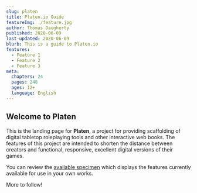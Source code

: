 ```yaml
---
slug: platen
title: Platen.io Guide
featureImg: ./feature.jpg
author: Thomas Daugherty
published: 2020-06-09
last-updated: 2020-06-09
blurb: This is a guide to Platen.io
features:
  - Feature 1
  - Feature 2
  - Feature 3
meta:
  chapters: 24
  pages: 248
  ages: 12+
  language: English
---
```


## Welcome to Platen

This is the landing page for **Platen**, a project for providing scaffolding of digital tabletop roleplaying tools and other interactive web books.
The features of this project are intended to shorten the distance between creators and functional, responsive, excellent digital versions of their games.

You can review the [available specimen](/specimen) which displays the features currently available for use in your own works.

More to follow!
